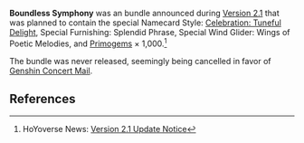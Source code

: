 {{Cancelled}}
{{Item Infobox
|type         = Bundles
}}
'''Boundless Symphony''' was an bundle announced during [[Version 2.1]] that was planned to contain the special Namecard Style: [[Celebration: Tuneful Delight]], Special Furnishing: Splendid Phrase, Special Wind Glider: Wings of Poetic Melodies, and [[Primogem]]s × 1,000.<ref>HoYoverse News: [https://genshin.hoyoverse.com/en/news/detail/15383 Version 2.1 Update Notice]</ref>

The bundle was never released, seemingly being cancelled in favor of [[Genshin Concert Mail]].

==References==
{{Reflist}}